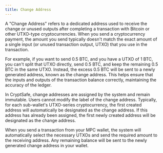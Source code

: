 ```yaml
---
title: Change Address
---
```


A "Change Address" refers to a dedicated address used to receive the change or unused outputs after completing a transaction with Bitcoin or other UTXO-type cryptocurrencies. When you send a cryptocurrency payment, the amount you send typically doesn't match the exact amount of a single input (or unused transaction output, UTXO) that you use in the transaction.

For example, if you want to send 0.5 BTC, and you have a UTXO of 1 BTC, you can't split that UTXO directly, send 0.5 BTC, and keep the remaining 0.5 BTC in the same UTXO. Instead, the excess 0.5 BTC will be sent to a newly generated address, known as the change address. This helps ensure that the inputs and outputs of the transaction balance correctly, maintaining the accuracy of the ledger.

In CryptSafe, change addresses are assigned by the system and remain immutable. Users cannot modify the label of the change address. Typically, for each sub-wallet's UTXO-series cryptocurrency, the first created address will automatically be designated as the change address. If this address has already been assigned, the first newly created address will be designated as the change address.

When you send a transaction from your MPC wallet, the system will automatically select the necessary UTXOs and send the required amount to the receiving address. Any remaining balance will be sent to the newly generated change address in your wallet.
